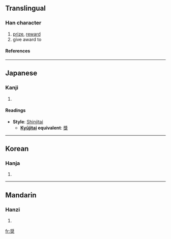 {{see|奬}}

==Translingual==
===Han character===
{{Han char|rn=37|rad=大|as=10|sn=13|four=|canj=中戈大 (LIK)|ids=⿱[[将]][[大]]}}
# [[prize]], [[reward]]
# give award to
====References====
{{Han ref|kx=0253.211|dkj=05990|dj=0515.180|hdz=10547.040|uh=5968|ud=22888}}
----

==Japanese==
===Kanji===
{{ja-kanji|grade=c|rs=大10}}
# {{defn|Japanese}} 
====Readings====
{{ja-readings|on=[[しょう]] (shō), [[そう]] (sō)|kun=[[すすめる]] (susumeru)}}
* '''Style''': [[Shinjitai]] 
** '''[[Kyūjitai|Kyūjitai]] equivalent''': [[獎]]
----
==Korean==
===Hanja===
{{ko-hanja|hangeul=[[장]]|rv=jang|mr=chang}}
# {{defn|Korean}}
----
==Mandarin==
===Hanzi===
{{cmn-hanzi|pin=[[jiǎng]] ([[jiang3]]), [[rǔ]] ([[ru3]])|wg=chiang<sup>3</sup>, ju<sup>3</sup>}}
# {{defn|Mandarin}}

[[fr:奨]]